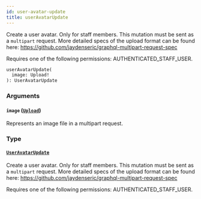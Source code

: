 ```yaml
---
id: user-avatar-update
title: userAvatarUpdate
---
```



Create a user avatar. Only for staff members. This mutation must be sent as a `multipart` request. More detailed specs of the upload format can be found here: https://github.com/jaydenseric/graphql-multipart-request-spec 

Requires one of the following permissions: AUTHENTICATED_STAFF_USER.

```graphql
userAvatarUpdate(
  image: Upload!
): UserAvatarUpdate
```


### Arguments

#### `image` ([`Upload`](../../../developer/api-reference/scalars/upload))

Represents an image file in a multipart request.


### Type

#### [`UserAvatarUpdate`](../../../developer/api-reference/objects/user-avatar-update) 

Create a user avatar. Only for staff members. This mutation must be sent as a `multipart` request. More detailed specs of the upload format can be found here: https://github.com/jaydenseric/graphql-multipart-request-spec 

Requires one of the following permissions: AUTHENTICATED_STAFF_USER.





